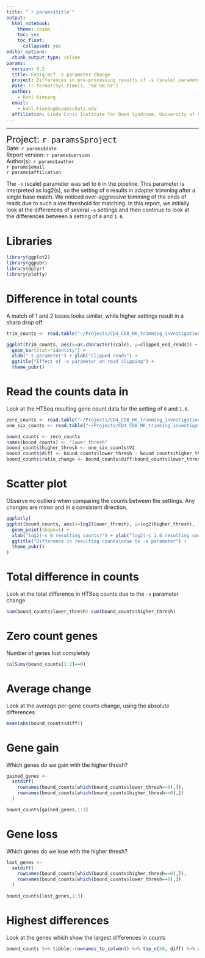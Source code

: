 ```yaml
---
title: "`r params$title`"
output:
  html_notebook: 
    theme: cosmo
    toc: yes
    toc_float:
      collapsed: yes
editor_options: 
  chunk_output_type: inline
params:
  version: 0.2
  title: Fastq-mcf -s parameter change
  project: Differences in pre-processing results if -s (scale) parameter of fastq-mcf is altered
  date: !r format(Sys.time(), '%d %B %Y')
  author:
    - Kohl Kinning
  email:
    - kohl.kinning@cuanschutz.edu
  affiliation: Linda Crnic Institute for Down Syndrome, University of Colorado Anschutz Medical Campus
---
```


***
<font style="font-size:18pt"> Project: `r params$project` </font><br>
Date:  `r params$date`  
Report version: `r params$version`   
Author(s): `r params$author`  
`r params$email`  
`r params$affiliation`

The `-s` (scale) parameter was set to `0` in the pipeline. This parameter is interpreted as log2(s), so the setting of `0` results in adapter trimming after a single base match.  We noticed over-aggressive trimming of the ends of reads due to such a low threshold for matching. In this report, we initially look at the differences of several `-s` settings and then continue to look at the differences between a setting of `0` and `1.6`.

# Libraries

```r
library(ggplot2)
library(ggpubr)
library(dplyr)
library(plotly)
```

# Difference in total counts 

A match of 1 and 2 bases looks similar, while higher settings result in a sharp drop off.
```r
trim_counts <- read.table("~/Projects/CD4_CD8_NK_trimming_investigations/trimming_results.csv", header=TRUE, sep=",")

ggplot(trim_counts, aes(x=as.character(scale), y=clipped_end_reads)) +
  geom_bar(stat="identity") +
  xlab("-s parameter") + ylab("Clipped reads") +
  ggtitle("Effect of -s parameter on read clipping") +
  theme_pubr()
```

# Read the counts data in

Look at the HTSeq resulting gene count data for the setting of `0` and `1.6`.
```r
zero_counts <- read.table("~/Projects/CD4_CD8_NK_trimming_investigations/counts/0/CD4_100B2_HTSeq_counts.txt", row.names=1)
one_six_counts <- read.table("~/Projects/CD4_CD8_NK_trimming_investigations/counts/1.6/CD4_100B2_HTSeq_counts.txt", row.names=1)

bound_counts <- zero_counts
names(bound_counts) <- "lower_thresh"
bound_counts$higher_thresh <- one_six_counts$V2
bound_counts$diff <- bound_counts$lower_thresh - bound_counts$higher_thresh
bound_counts$ratio_change <- bound_counts$diff/bound_counts$lower_thresh
```



# Scatter plot

Observe no outliers when comparing the counts between the settings. Any changes are minor and in a consistent direction.
```r
ggplotly(
ggplot(bound_counts, aes(x=log2(lower_thresh), y=log2(higher_thresh), label=rownames(bound_counts))) +
  geom_point(shape=1) +
  xlab("log2(-s 0 resulting counts)") + ylab("log2(-s 1.6 resulting counts)") +
  ggtitle("Difference in resulting counts\ndue to -s parameter") +
  theme_pubr()
)
```




# Total difference in counts

Look at the total difference in HTSeq counts due to the `-s` parameter change
```r
sum(bound_counts$lower_thresh)-sum(bound_counts$higher_thresh)
```


# Zero count genes

Number of genes lost completely
```r
colSums(bound_counts[1:2]==0)
```

# Average change

Look at the average per-gene counts change, using the absolute differences
```r
mean(abs(bound_counts$diff))
```



# Gene gain

Which genes do we gain with the higher thresh?
```r
gained_genes <-
  setdiff(
    rownames(bound_counts[which(bound_counts$lower_thresh==0),]),
    rownames(bound_counts[which(bound_counts$higher_thresh==0),])
  )

bound_counts[gained_genes,1:3]
```



# Gene loss

Which genes do we lose with the higher thresh?
```r
lost_genes <-
  setdiff(
    rownames(bound_counts[which(bound_counts$higher_thresh==0),]),
    rownames(bound_counts[which(bound_counts$lower_thresh==0),])
  )

bound_counts[lost_genes,1:3]
```


# Highest differences

Look at the genes which show the largest differences in counts
```r
bound_counts %>% tibble::rownames_to_column() %>% top_n(50, diff) %>% arrange(-diff)
```

